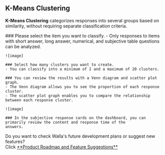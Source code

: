 
## K-Means Clustering

<Callout type='info' emoji="🔔">**K-Means Clustering** categorizes responses into several groups based on similarity,
    without requiring separate classification criteria.</Callout>

<Steps>
    ### Please select the item you want to classify.
    - Only responses to items with short answer, long answer, numerical, and subjective table questions can be analyzed.

    ![image]

    ### Select how many clusters you want to create.
    - You can classify into a minimum of 2 and a maximum of 20 clusters.

    ### You can review the results with a Venn diagram and scatter plot graph.
    - The Venn diagram allows you to see the proportion of each response cluster.
    - The scatter plot graph enables you to compare the relationship between each response cluster.

    ![image]

    ### In the subjective response cards on the dashboard, you can primarily review the content and response time of the
    answers.


</Steps>


<Callout type='info' emoji="🔔">
    Do you want to check Walla's future development plans or suggest new features? <br/>Click <a
    href='https://app.walla.my/signin?redirectUrl=/support/featureRequest'
    target="_blank"
    rel="noopener noreferrer"
    style={{textDecoration: 'underline'}}>**Product
    Roadmap and Feature Suggestions**</a>
</Callout>
